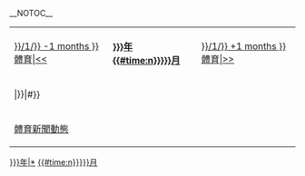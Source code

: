 __NOTOC__
{| class="infobox" width="250" style="text-align: center; background-color: #f5faff; border:2px solid #cedff2;"
|- style="background-color: #cedff2"
| style="padding-top: 5px; padding-bottom: 5px" | [[{{#time: Y年n月 | {{{2|{{#time:n}}}}}/1/{{{1|{{CURRENTYEAR}}}}} -1 months }}體育|<<]] 
| style="padding-top: 5px; padding-bottom: 5px" | '''[[{{{1|{{CURRENTYEAR}}}}}年]] [[{{{2|{{#time:n}}}}}月]]'''
| style="padding-top: 5px; padding-bottom: 5px" | [[{{#time: Y年n月 | {{{2|{{#time:n}}}}}/1/{{{1|{{CURRENTYEAR}}}}} +1 months }}體育|>>]]
|-
| colspan=3 |{{CalendarMonth|{{{1|{{CURRENTYEAR}}}}}|{{{2|{{#time:n}}}}}|#}}
|- style="background-color: #cedff2"
| colspan=3 |[[Portal:新聞動態/體育|體育新聞動態]]
|}<includeonly>[[Category:{{{1|{{CURRENTYEAR}}}}}年|*]][[Category:{{{2|{{#time:n}}}}}月]]</includeonly><noinclude>
[[Category:體育模板|{{PAGENAME}}]]
[[Category:日历模板|{{PAGENAME}}]]
</noinclude>